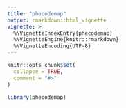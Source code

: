 ```yaml
---
title: "phecodemap"
output: rmarkdown::html_vignette
vignette: >
  %\VignetteIndexEntry{phecodemap}
  %\VignetteEngine{knitr::rmarkdown}
  %\VignetteEncoding{UTF-8}
---
```


```r
knitr::opts_chunk$set(
  collapse = TRUE,
  comment = "#>"
)
```

```r
library(phecodemap)
```
